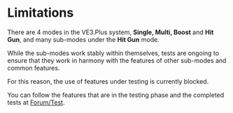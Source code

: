 # Limitations

There are 4 modes in the VE3.Plus system, **Single, Multi, Boost** and **Hit Gun**, and many sub-modes under the **Hit Gun** mode.

While the sub-modes work stably within themselves, tests are ongoing to ensure that they work in harmony with the features of other sub-modes and common features.

For this reason, the use of features under testing is currently blocked.

You can follow the features that are in the testing phase and the completed tests at [Forum/Test](https://forum.ve3.plus/p/1-test).